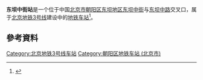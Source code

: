 {{NoteTA
|G1=Railway}}
{{BJ Future infrastructure}}
{{future public transportation}}
{{Infobox station
|name = 东坝中街
|eng_name = Dongbazhongjie
|linecolour = {{北京地铁颜色|3}}
|image = Construction site of Dongbazhongjie Station (20201206153348).jpg
|caption = 车站工地（2020年12月）
|other_name = 
|country = {{PRC}}
|borough = [[北京市|北京市]][[朝阳区|朝阳区]][[东坝地区|东坝地区]][[楼梓庄|楼梓庄]]
|address = [[东坝中街|东坝中街]]与[[东坝中路|东坝中路]]交叉口
|coordinates = {{Coord|39.963767|N|116.541293|E|type:railwaystation_region:CN-11_source:GoogleMaps|display=inline,title}}
|elevation = 
|operator = [[北京市地铁运营有限公司|北京市地铁运营有限公司]]
|lines = {{北京地铁线路名|3|SL}}
|distance = 
|platform = 1个[[岛式站台|岛式站台]]
|tracks = 2条
|bus_routes = 
|bus_stands = 
|connections = 
|structure = 地下车站
|hall = 
|depth = 
|levels = 
|interchange = 
|exits = 
|elevator = 
|escalator = 
|architect = 
|architectural_style = 
|colour = 
|type = 
|status = 兴建中
|code = 
|zone = 
|classification = 
|website = 
|built = 2019年
|opened = 2023年
|pass_year = 
|passengers = 
|pass_system = 
|pass_rank = 
|mpassengers = 
|trains = 
|station_hours = 
|hours = 
|first = 
|last = 
|adjacent = {{adjacent stations|system=北京地铁|line=3|left=平房村|right=东风|type=建设中|note-mid={{BJS Dater|3||time|开通}}}}
|other_services = 
|route_map = 
}}
'''东坝中街站'''是一个位于中国[[北京市|北京市]][[朝阳区_(北京市)|朝阳区]][[东坝地区|东坝地区]][[东坝中街|东坝中街]]与[[东坝中路|东坝中路]]交叉口，属于[[北京地铁|北京地铁]][[北京地铁3号线|3号线]]建设中的[[地铁车站|地铁车站]]<ref>{{cite news|url=https://new.qq.com/omn/20180319/20180319A0FWQS.html|title=地铁3号线一期东坝中街站已经开工预计2021年通车|publisher=騰訊網|date=2018-03-19}}</ref>。

== 參考資料 ==
{{reflist}}
{{commonscat|Dongbazhongjie Station}}

{{北京地铁3号线}}
[[Category:北京地铁3号线车站|Category:北京地铁3号线车站]]
[[Category:朝阳区地铁车站_(北京市)|Category:朝阳区地铁车站 (北京市)]]